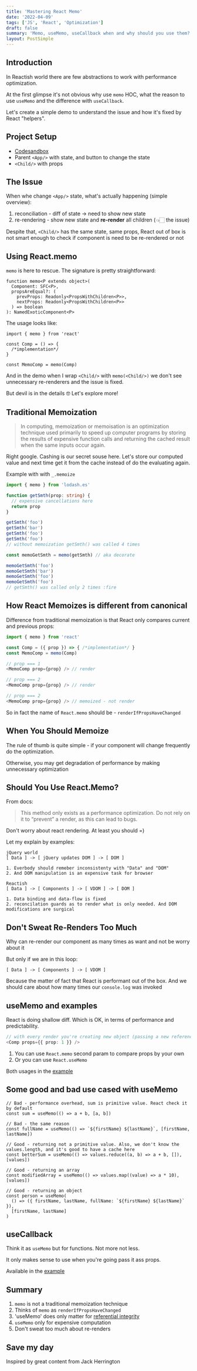 ```yaml
---
title: 'Mastering React Memo'
date: '2022-04-09'
tags: ['JS', 'React', 'Optimization']
draft: false
summary: 'Memo, useMemo, useCallback when and why should you use them?'
layout: PostSimple
---
```


<TOCInline toc={props.toc} />

## Introduction

In Reactish world there are few abstractions to work with performance optimization.

At the first glimpse it's not obvious why use `memo` HOC, what the reason to use `useMemo` and the difference with `useCallback`.

Let's create a simple demo to understand the issue and how it's fixed by React "helpers".

## Project Setup

- [Codesandbox](https://codesandbox.io/s/demo-react-memo-usememo-usecallback-ucllmy?file=/src/App.tsx)
- Parent `<App/>` with state, and button to change the state
- `<Child/>` with props

## The Issue

When whe change `<App/>` state, what's actually happening (simple overview):

1. reconciliation - diff of state -> need to show new state
2. re-rendering - show new state and **re-render** all children (👈🏻 the issue)

Despite that, `<Child/>` has the same state, same props, React out of box is not smart enough to check if component is need to be re-rendered or not

## Using React.memo

`memo` is here to rescue. The signature is pretty straightforward:

```tsx
function memo<P extends object>(
  Component: SFC<P>,
  propsAreEqual?: (
    prevProps: Readonly<PropsWithChildren<P>>,
    nextProps: Readonly<PropsWithChildren<P>>
  ) => boolean
): NamedExoticComponent<P>
```

The usage looks like:

```tsx
import { memo } from 'react'

const Comp = () => {
  /*implementation*/
}

const MemoComp = memo(Comp)
```

And in the demo when I wrap `<Child/>` with `memo(<Child/>)` we don't see unnecessary re-renderers and the issue is fixed.

But devil is in the details 🤓 Let's explore more!

## Traditional Memoization

> In computing, memoization or memoisation is an optimization technique used primarily to speed up computer programs by storing the results of expensive function calls and returning the cached result when the same inputs occur again.

Right google. Cashing is our secret souse here. Let's store our computed value and next time get it from the cache instead of do the evaluating again.

Example with with `_.memoize`

```ts
import { memo } from 'lodash.es'

function getSmth(prop: string) {
  // expensive cancellations here
  return prop
}

getSmth('foo')
getSmth('bar')
getSmth('foo')
getSmth('foo')
// without memoization getSmth() was called 4 times

const memoGetSmth = memo(getSmth) // aka decorate

memoGetSmth('foo')
memoGetSmth('bar')
memoGetSmth('foo')
memoGetSmth('foo')
// getSmth() was called only 2 times :fire
```

## How React Memoizes is different from canonical

Difference from traditional memoization is that React only compares current and previous props:

```ts
import { memo } from 'react'

const Comp = ({ prop }) => { /*implementation*/ }
const MemoComp = memo(Comp)

// prop === 1
<MemoComp prop={prop} /> // render

// prop === 2
<MemoComp prop={prop} /> // render

// prop === 2
<MemoComp prop={prop} /> // memoized - not render

```

So in fact the name of `React.memo` should be - `renderIfPropsHaveChanged`

## When You Should Memoize

The rule of thumb is quite simple - if your component will change frequently do the optimization.

Otherwise, you may get degradation of performance by making unnecessary optimization

## Should You Use React.Memo?

From docs:

> This method only exists as a performance optimization. Do not rely on it to “prevent” a render, as this can lead to bugs.

Don't worry about react rendering. At least you should =)

Let my explain by examples:

```
jQuery world
[ Data ] -> [ jQuery updates DOM ] -> [ DOM ]

1. Everbody should remeber inconsistenty with "Data" and "DOM"
2. And DOM manipulation is an expensive task for browser

Reactish
[ Data ] -> [ Components ] -> [ VDOM ] -> [ DOM ]

1. Data binding and data-flow is fixed
2. reconcilation guards as to render what is only needed. And DOM modifications are surgical
```

## Don't Sweat Re-Renders Too Much

Why can re-render our component as many times as want and not be worry about it

But only if we are in this loop:

```
[ Data ] -> [ Components ] -> [ VDOM ]
```

Because the matter of fact that React is performant out of the box. And we should care about how many times our `console.log` was invoked

## useMemo and examples

React is doing shallow diff. Which is OK, in terms of performance and predictability.

```ts
// with every render you're creating new object (passing a new reference)
<Comp props={{ prop: 1 }} />
```

1. You can use `React.memo` second param to compare props by your own
2. Or you can use `React.useMemo`

Both usages in the [example](https://codesandbox.io/s/demo-react-memo-usememo-usecallback-ucllmy?file=/src/App.tsx)

## Some good and bad use cased with useMemo

```tsx
// Bad - performance overhead, sum is primitive value. React check it by default
const sum = useMemo(() => a + b, [a, b])

// Bad - the same reason
const fullName = useMemo(() => `${firstName} ${lastName}`, [firstName, lastName])

// Good - returning not a primitive value. Also, we don't know the values.length, and it's good to have a cache here
const betterSum = useMemo(() => values.reduce((a, b) => a + b, []), [values])

// Good - returning an array
const modifiedArray = useMemo(() => values.map((value) => a * 10), [values])

// Good - returning an object
const person = useMemo(
  () => ({ firstName, lastName, fullName: `${firstName} ${lastName}` }),
  [firstName, lastName]
)
```

## useCallback

Think it as `useMemo` but for functions. Not more not less.

It only makes sense to use when you're going pass it ass props.

Available in the [example](https://codesandbox.io/s/demo-react-memo-usememo-usecallback-ucllmy?file=/src/App.tsx)

## Summary

1. `memo` is not a traditional memoization technique
2. Thinks of `memo` as `renderIfPropsHaveChanged`
3. 'useMemo' does only matter for [referential integrity](https://en.wikipedia.org/wiki/Referential_integrity)
4. `useMemo` only for expensive computation
5. Don't sweat too much about re-renders

## Save my day

Inspired by great content from Jack Herrington

<YouTube src="https://www.youtube.com/embed/DEPwA3mv_R8" />
